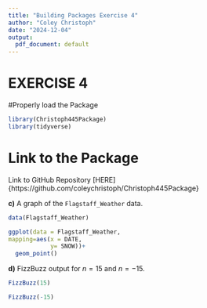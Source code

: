 ```yaml
---
title: "Building Packages Exercise 4"
author: "Coley Christoph"
date: "2024-12-04"
output:
  pdf_document: default
---
```


# EXERCISE 4

#Properly load the Package
```r
library(Christoph445Package)
library(tidyverse)
```

# Link to the Package
Link to GitHub Repository [HERE] {https://github.com/coleychristoph/Christoph445Package}


**c)** A graph of the `Flagstaff_Weather` data.
```r
data(Flagstaff_Weather)
```

```r
ggplot(data = Flagstaff_Weather,
mapping=aes(x = DATE,
            y= SNOW))+
  geom_point()
```
**d)** FizzBuzz output for $n = 15$ and $n = -15$.

```r
FizzBuzz(15)
```

```r
FizzBuzz(-15)
```
